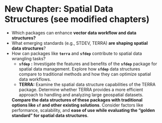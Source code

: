 # New Chapter: **Spatial Data Structures (see modified chapters)**
- Which packages can enhance **vector data workflow and data structures?**
- What emerging standards (e.g., STDEV, TERRA) **are shaping spatial data structures**?
- How can packages like **`terra`** and **`sfdep`** contribute to spatial data wrangling tasks?
    - **`sfdep`** **:** Investigate the features and benefits of the **`sfdep`** package for spatial data management. Explore how **`sfdep`** data structures compare to traditional methods and how they can optimize spatial data workflows.
    - **TERRA:** Examine the spatial data structure capabilities of the TERRA package. Determine whether TERRA provides a more efficient approach to handling and analyzing large geospatial datasets.
    
    **Compare the data structures of these packages with traditional options like `sf` and other existing solutions**. Consider factors like performance, scalability, and **ease of use while evaluating the "golden standard" for spatial data structures**.